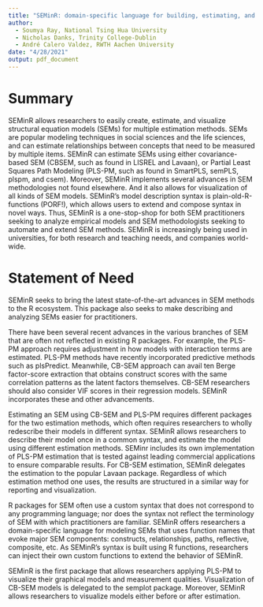 ```yaml
---
title: "SEMinR: domain-specific language for building, estimating, and visualizing structural equation models in R"
author:
  - Soumya Ray, National Tsing Hua University
  - Nicholas Danks, Trinity College-Dublin
  - André Calero Valdez, RWTH Aachen University
date: "4/28/2021"
output: pdf_document
---
```


# Summary

SEMinR allows researchers to easily create, estimate, and visualize structural equation models (SEMs) for multiple estimation methods. SEMs are popular modeling techniques in social sciences and the life sciences, and can estimate relationships between concepts that need to be measured by multiple items. SEMinR can estimate SEMs using either covariance-based SEM (CBSEM, such as found in LISREL and Lavaan), or Partial Least Squares Path Modeling (PLS-PM, such as found in SmartPLS, semPLS, plspm, and csem). Moreover, SEMinR implements several advances in SEM methodologies not found elsewhere. And it also allows for visualization of all kinds of SEM models. SEMinR’s model description syntax is plain-old-R-functions (PORF!), which allows users to extend and compose syntax in novel ways. Thus, SEMinR is a one-stop-shop for both SEM practitioners seeking to analyze empirical models and SEM methodologists seeking to automate and extend SEM methods. SEMinR is increasingly being used in universities, for both research and teaching needs, and companies world-wide.

# Statement of Need

SEMinR seeks to bring the latest state-of-the-art advances in SEM methods to the R ecosystem. This package also seeks to make describing and analyzing SEMs easier for practitioners.

There have been several recent advances in the various branches of SEM that are often not reflected in existing R packages. For example, the PLS-PM approach requires adjustment in how models with interaction terms are estimated. PLS-PM methods have recently incorporated predictive methods such as plsPredict. Meanwhile, CB-SEM approach can avail ten Berge factor-score extraction that obtains construct scores with the same correlation patterns as the latent factors themselves. CB-SEM researchers should also consider VIF scores in their regression models. SEMinR incorporates these and other advancements.

Estimating an SEM using CB-SEM and PLS-PM requires different packages for the two estimation methods, which often requires researchers to wholly redescribe their models in different syntax. SEMinR allows researchers to describe their model once in a common syntax, and estimate the model using different estimation methods. SEMinr includes its own implementation of PLS-PM estimation that is tested against leading commercial applications to ensure comparable results. For CB-SEM estimation, SEMinR delegates the estimation to the popular Lavaan package. Regardless of which estimation method one uses, the results are structured in a similar way for reporting and visualization.

R packages for SEM often use a custom syntax that does not correspond to any programming language; nor does the syntax not reflect the terminology of SEM with which practitioners are familiar. SEMinR offers researchers a domain-specific language for modeling SEMs that uses function names that evoke major SEM components: constructs, relationships, paths, reflective, composite, etc. As SEMinR’s syntax is built using R functions, researchers can inject their own custom functions to extend the behavior of SEMinR.

SEMinR is the first package that allows researchers applying PLS-PM to visualize their graphical models and measurement qualities. Visualization of CB-SEM models is delegated to the semplot package. Moreover, SEMinR allows researchers to visualize models either before or after estimation.

